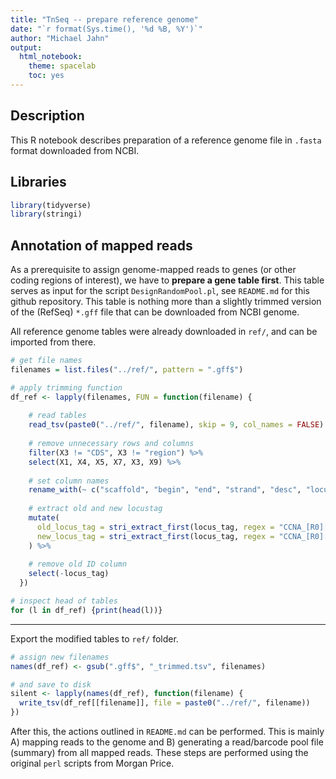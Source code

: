 ```yaml
---
title: "TnSeq -- prepare reference genome"
date: "`r format(Sys.time(), '%d %B, %Y')`"
author: "Michael Jahn"
output:
  html_notebook: 
    theme: spacelab
    toc: yes
---
```


## Description

This R notebook describes preparation of a reference genome file in `.fasta` format downloaded from NCBI.

## Libraries

```r
library(tidyverse)
library(stringi)
```

## Annotation of mapped reads

As a prerequisite to assign genome-mapped reads to genes (or other coding regions of interest), we have to **prepare a gene table first**. This table serves as input for the script `DesignRandomPool.pl`, see `README.md` for this github repository. This table is nothing more than a slightly trimmed version of the (RefSeq) `*.gff` file that can be downloaded from NCBI genome.

All reference genome tables were already downloaded in `ref/`, and can be imported from there.

```r
# get file names
filenames = list.files("../ref/", pattern = ".gff$")

# apply trimming function
df_ref <- lapply(filenames, FUN = function(filename) {
    
    # read tables
    read_tsv(paste0("../ref/", filename), skip = 9, col_names = FALSE) %>%
    
    # remove unnecessary rows and columns
    filter(X3 != "CDS", X3 != "region") %>%
    select(X1, X4, X5, X7, X3, X9) %>%
    
    # set column names
    rename_with(~ c("scaffold", "begin", "end", "strand", "desc", "locus_tag")) %>%
    
    # extract old and new locustag
    mutate(
      old_locus_tag = stri_extract_first(locus_tag, regex = "CCNA_[R0][0-9]*"),
      new_locus_tag = stri_extract_first(locus_tag, regex = "CCNA_[R0][0-9]*")
    ) %>%
    
    # remove old ID column
    select(-locus_tag)
  })

# inspect head of tables
for (l in df_ref) {print(head(l))}
```

----------

Export the modified tables to `ref/` folder.

```r
# assign new filenames
names(df_ref) <- gsub(".gff$", "_trimmed.tsv", filenames)

# and save to disk
silent <- lapply(names(df_ref), function(filename) {
  write_tsv(df_ref[[filename]], file = paste0("../ref/", filename))
})
```

After this, the actions outlined in `README.md` can be performed. This is mainly A) mapping reads to the genome and B) generating a read/barcode pool file (summary) from all mapped reads. These steps are performed using the original `perl` scripts from Morgan Price.

